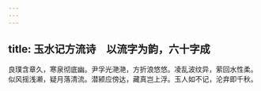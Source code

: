 ```yaml
---
---
---
```

title: 玉水记方流诗　以流字为韵，六十字成
---



良璞含章久，寒泉彻底幽。尹孚光滟滟，方折浪悠悠。凌乱波纹异，萦回水性柔。似风摇浅濑，疑月落清流。潜颍应傍达，藏真岂上浮。玉人如不记，沦弃即千秋。